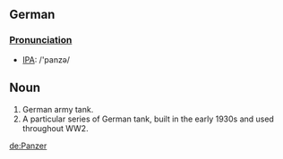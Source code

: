==German==
{{wikipedia}}
===[[Pronunciation]]===
*[[w:International Phonetic Alphabet|IPA]]: /'panz&#477;/
==Noun==
#German army tank.
#A particular series of German tank, built in the early 1930s and used throughout WW2.

[[de:Panzer]]